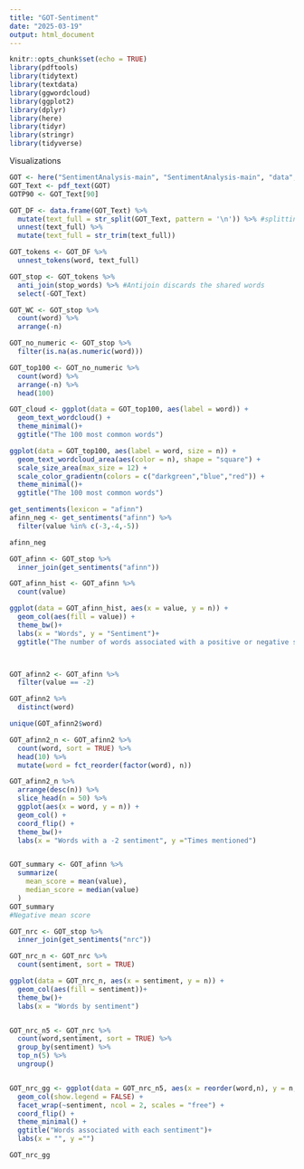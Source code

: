 ```yaml
---
title: "GOT-Sentiment"
date: "2025-03-19"
output: html_document
---
```


```r
knitr::opts_chunk$set(echo = TRUE)
library(pdftools)
library(tidytext)
library(textdata)
library(ggwordcloud)
library(ggplot2)
library(dplyr)
library(here)
library(tidyr)
library(stringr)
library(tidyverse)
```
Visualizations

```r
GOT <- here("SentimentAnalysis-main", "SentimentAnalysis-main", "data", "got.pdf")
GOT_Text <- pdf_text(GOT)
GOTP90 <- GOT_Text[90]

GOT_DF <- data.frame(GOT_Text) %>%
  mutate(text_full = str_split(GOT_Text, pattern = '\n')) %>% #splitting the text
  unnest(text_full) %>%
  mutate(text_full = str_trim(text_full))

GOT_tokens <- GOT_DF %>%
  unnest_tokens(word, text_full)

GOT_stop <- GOT_tokens %>%
  anti_join(stop_words) %>% #Antijoin discards the shared words
  select(-GOT_Text)

GOT_WC <- GOT_stop %>%
  count(word) %>%
  arrange(-n)

GOT_no_numeric <- GOT_stop %>%
  filter(is.na(as.numeric(word)))

GOT_top100 <- GOT_no_numeric %>%
  count(word) %>%
  arrange(-n) %>%
  head(100)

GOT_cloud <- ggplot(data = GOT_top100, aes(label = word)) +
  geom_text_wordcloud() +
  theme_minimal()+
  ggtitle("The 100 most common words")

ggplot(data = GOT_top100, aes(label = word, size = n)) +
  geom_text_wordcloud_area(aes(color = n), shape = "square") +
  scale_size_area(max_size = 12) +
  scale_color_gradientn(colors = c("darkgreen","blue","red")) +
  theme_minimal()+
  ggtitle("The 100 most common words")

get_sentiments(lexicon = "afinn")
afinn_neg <- get_sentiments("afinn") %>%
  filter(value %in% c(-3,-4,-5))

afinn_neg

GOT_afinn <- GOT_stop %>%
  inner_join(get_sentiments("afinn"))

GOT_afinn_hist <- GOT_afinn %>%
  count(value)

ggplot(data = GOT_afinn_hist, aes(x = value, y = n)) +
  geom_col(aes(fill = value)) +
  theme_bw()+
  labs(x = "Words", y = "Sentiment")+
  ggtitle("The number of words associated with a positive or negative sentiment")



GOT_afinn2 <- GOT_afinn %>%
  filter(value == -2)

GOT_afinn2 %>%
  distinct(word)

unique(GOT_afinn2$word)

GOT_afinn2_n <- GOT_afinn2 %>%
  count(word, sort = TRUE) %>%
  head(10) %>%
  mutate(word = fct_reorder(factor(word), n))

GOT_afinn2_n %>%
  arrange(desc(n)) %>%
  slice_head(n = 50) %>%
  ggplot(aes(x = word, y = n)) +
  geom_col() +
  coord_flip() +
  theme_bw()+
  labs(x = "Words with a -2 sentiment", y ="Times mentioned")


GOT_summary <- GOT_afinn %>%
  summarize(
    mean_score = mean(value),
    median_score = median(value)
  )
GOT_summary
#Negative mean score

GOT_nrc <- GOT_stop %>%
  inner_join(get_sentiments("nrc"))

GOT_nrc_n <- GOT_nrc %>%
  count(sentiment, sort = TRUE)

ggplot(data = GOT_nrc_n, aes(x = sentiment, y = n)) +
  geom_col(aes(fill = sentiment))+
  theme_bw()+
  labs(x = "Words by sentiment")


GOT_nrc_n5 <- GOT_nrc %>%
  count(word,sentiment, sort = TRUE) %>%
  group_by(sentiment) %>%
  top_n(5) %>%
  ungroup()


GOT_nrc_gg <- ggplot(data = GOT_nrc_n5, aes(x = reorder(word,n), y = n, fill = sentiment)) +
  geom_col(show.legend = FALSE) +
  facet_wrap(~sentiment, ncol = 2, scales = "free") +
  coord_flip() +
  theme_minimal() +
  ggtitle("Words associated with each sentiment")+
  labs(x = "", y ="")

GOT_nrc_gg


```
